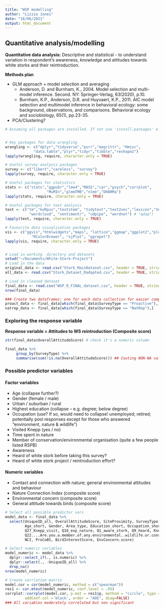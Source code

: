 ```yaml
---
title: "WSP modelling"
author: "Lizzie Jones"
date: "16/06/2021"
output: html_document
---
```



## Quantitative analysis/modelling 

**Quantitative data analysis:** 
Descriptive and statistical - to understand variation in respondent’s awareness, knowledge and attitudes towards white storks and their reintroduction.  

**Methods plan**

* GLM approach + model selection and averaging
    + Anderson, D. and Burnham, K., 2004. Model selection and multi-model inference. Second. NY: Springer-Verlag, 63(2020), p.10.
    + Burnham, K.P., Anderson, D.R. and Huyvaert, K.P., 2011. AIC model selection and multimodel inference in behavioral ecology: some background, observations, and comparisons. Behavioral ecology and sociobiology, 65(1), pp.23-35.    
* PCA/Clustering? 


```r
# Assuming all packages are installed. If not use 'install.packages' e.g. install.packages("likert")


# Key packages for data wrangling
wrangling <- c("dplyr","tidyverse","purr","magrittr", "Hmisc",
             "data.table","plyr","tidyr","tibble","reshape2")
lapply(wrangling, require, character.only = TRUE) 

# Useful survey analysis packages
survey <- c("likert","careless", "survey")
lapply(survey, require, character.only = TRUE) 

# Useful packages for statistics
stats <- c("stats","ggpubr","lme4","MASS","car","psych","corrplot",
                   "MuMIn","glmmTMB","nlme","DHARMa")
lapply(stats, require, character.only = TRUE) 

# Useful packages for text analysis
text <- c("tm","koRpus","textstem", "tidytext","text2vec","lexicon","SentimentAnalysis","SnowballC",
           "wordcloud", "sentimentr", "udpipe", "wordnet") # "qdap")
lapply(text, require, character.only = TRUE)

# Favourite data visualisation packages
vis <- c("ggvis","htmlwidgets","maps", "lattice","ggmap","ggplot2","plotly",
            "RColorBrewer", "sjPlot", "ggrepel")
lapply(vis, require, character.only = TRUE) 


# Load in working  directory and datasets
setwd("~/Documents/White-Stork-Project")
# Load in the data
original_data <- read.csv("Stork_MainDataset.csv", header = TRUE, stringsAsFactors=TRUE)
all_data <- read.csv("Stork_Dataset_Radapted.csv", header = TRUE, stringsAsFactors=TRUE)

# Load in cleaned dataset
final_data <- read.csv("WSP_R_FINAL_dataset.csv", header = TRUE, stringsAsFactors=TRUE)
nrow(final_data)

### Create two dataframes: one for each data collection for easier comparison
proact_data <- final_data[which(final_data$SurveyType == "Proactive"),]
natrep_data <- final_data[which(final_data$SurveyType == "NatRep"),]

```


### Exploring the response variable

**Response variable = Attitudes to WS reintroduction (Composite score)**


```r

str(final_data$OverallAttitudeScore) # check it's a numeric column

final_data %>%
     group_by(SurveyType) %>%
     summarise(sum(!is.na(OverallAttitudeScore))) ## Couting NON-NA values per survey type

```


### Possible predictor variables

#### Factor variables

* Age (collapse further?) 
* Gender (female / male) 
* Urban / suburban / rural 
* Highest education (collapse – e.g. degree; below degree) 
* Occupation (use? If so, would need to collapse! unemployed; retired; potentially pool responses except for those who answered “environment, nature & wildlife”) 
* Visited Knepp (yes / no) 
* Time spent in nature 
* Member of conservation/environmental organisation (quite a few people listed RSPB) 
* Awareness 
* Heard of white stork before taking this survey?  
* Heard of white stork project / reintroduction effort? 


#### Numeric variables

* Contact and connection with nature; general environmental attitudes and behaviour 
* Nature Connection Index (composite score) 
* Environmental concern (composite score) 
* General attitude towards birds (composite score) 

```r

# Select all possible predictor vars
model_data <- final_data %>% 
  select(UniqueID_all, OverallAttitudeScore, SiteProximity, SurveyType,
         Age_short, Gender, Area_type, Education_short, Occupation_short,
         Q27_Knepp_visit, Q18_exp_nature, Q1_aware_stork, Q9_heard, KnowledgeScore,
         Q22....Are.you.a.member.of.any.environmental..wildlife.or.conservation.organisations.,
         NCI, ProCoBS, BirdInterestScore, EnvConcern.score)

# Select numeric variables
model_numeric <- model_data %>% 
  dplyr::select_if(., is.numeric) %>% 
  dplyr::select(., -UniqueID_all) %>% 
  drop_na()
nrow(model_numeric)

# Create corrlation matrix
model.cor = cor(model_numeric, method = c("spearman"))
res1 <- cor.mtest(model_numeric, conf.level = .95)
corrplot::corrplot(model.cor, p.mat = res1$p, method = "circle", type = "lower", insig='blank',
         addCoef.col ='black', order = "AOE", diag=FALSE) 
### All variables moderately correlated but non significant
```


